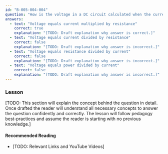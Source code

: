 ```yaml
---
id: "B-005-004-004"
question: "How is the voltage in a DC circuit calculated when the current and resistance are known?"
answers:
  - text: "Voltage equals current multiplied by resistance"
    correct: true
    explanation: "[TODO: Draft explanation why answer is correct.]"
  - text: "Voltage equals current divided by resistance"
    correct: false
    explanation: "[TODO: Draft explanation why answer is incorrect.]"
  - text: "Voltage equals resistance divided by current"
    correct: false
    explanation: "[TODO: Draft explanation why answer is incorrect.]"
  - text: "Voltage equals power divided by current"
    correct: false
    explanation: "[TODO: Draft explanation why answer is incorrect.]"
---
```


### Lesson

[TODO: This section will explain the concept behind the question in detail. Once drafted the reader will understand all necessary concepts to answer the question confidently and correctly. The lesson will follow pedagogy best-practices and assume the reader is starting with no previous knowledge.]

#### Recommended Reading

- [TODO: Relevant Links and YouTube Videos]
